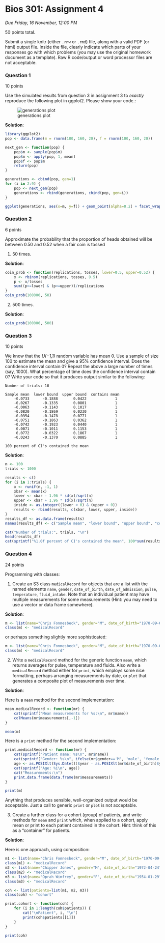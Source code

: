 # Bios 301: Assignment 4 #

*Due Friday, 16 November, 12:00 PM*

50 points total.

Submit a single knitr (either `.rnw` or `.rmd`) file, along with a valid PDF (or html) output file. Inside the file, clearly indicate which parts of your responses go with which problems (you may use the original homework document as a template). Raw R code/output or word processor files are not acceptable. 

### Question 1 ###

10 points

Use the simulated results from question 3 in assignment 3 to *exactly* reproduce the following plot in ggplot2. Please show your code.:

![generations plot](http://d.pr/i/Xh0d+)

**Solution**:

```r
library(ggplot2)
pop <- data.frame(m = rnorm(100, 160, 20), f = rnorm(100, 160, 20))

next_gen <- function(pop) { 
    pop$m <- sample(pop$m) 
    pop$m <- apply(pop, 1, mean) 
    pop$f <- pop$m
    return(pop)
}

generations <- cbind(pop, gen=1)
for (i in 2:9) {
    pop <- next_gen(pop)
    generations <- rbind(generations, cbind(pop, gen=i))
}

ggplot(generations, aes(x=m, y=f)) + geom_point(alpha=0.2) + facet_wrap(~gen)
```

### Question 2 ###

6 points

Approximate the probability that the proportion of heads obtained will be between 0.50 and 0.52 when a fair coin is tossed

1. 50 times.

**Solution**:

```r
coin_prob <- function(replications, tosses, lower=0.5, upper=0.52) {
    x <- rbinom(replications, tosses, 0.5)
    p <- x/tosses
    sum((p>=lower) & (p<=upper))/replications
}
coin_prob(100000, 50)

```

2. 500 times.

**Solution**:

```r
coin_prob(100000, 500)

```

### Question 3 ###

10 points

We know that the *U(−1,1)* random variable has mean 0. Use a sample of size 100 to estimate the mean and give a 95% confidence interval. Does the confidence interval contain 0? Repeat the above a large number of times (say, 1000). What percentage of time does the confidence interval contain 0? Write your code so that it produces output similar to the following:

    Number of trials: 10

    Sample mean  lower bound  upper bound  contains mean
        -0.0733      -0.1888       0.0422             1
        -0.0267      -0.1335       0.0801             1
        -0.0063      -0.1143       0.1017             1
        -0.0820      -0.1869       0.0230             1
        -0.0354      -0.1478       0.0771             1
        -0.0751      -0.1863       0.0362             1
        -0.0742      -0.1923       0.0440             1
         0.0071      -0.1011       0.1153             1
         0.0772      -0.0322       0.1867             1
        -0.0243      -0.1370       0.0885             1

    100 percent of CI's contained the mean
  
**Solution**:

```r
n <- 100
trials <- 1000

results <- c()
for (i in 1:trials) {
    x <- runif(n, -1, 1)
    xbar <- mean(x)
    lower <- xbar - 1.96 * sd(x)/sqrt(n)
    upper <- xbar + 1.96 * sd(x)/sqrt(n)
    inside <- as.integer((lower < 0) & (upper > 0))
    results <- rbind(results, c(xbar, lower, upper, inside))
}
results_df <- as.data.frame(results)
names(results_df) <- c("Sample mean", "lower bound", "upper bound", "contains mean")

cat("Number of trials:", trials, "\n")
head(results_df)
cat(sprintf("%1.0f percent of CI's contained the mean", 100*sum(results_df["contains mean"])/trials))

```

### Question 4 ###

24 points

Programming with classes:

1. Create an S3 class `medicalRecord` for objects that are a list with the named elements `name`, `gender`, `date_of_birth`, `date_of_admission`, `pulse`, `temperature`, `fluid_intake`. Note that an individual patient may have multiple measurements for some measurements (Hint: you may need to use a vector or data frame somewhere).

**Solution**:

```r
m <- list(name="Chris Fonnesbeck", gender="M", date_of_birth="1970-09-03", date_of_admission="2012-11-14", pulse=c(56,54), temperature=c(98.4, 98.7), fluid_intake=c(12.5, 7.6))
class(m) <- "medicalRecord"
```

or perhaps something slightly more sophisticated:

```r
m <- list(name="Chris Fonnesbeck", gender="M", date_of_birth="1970-09-03", date_of_admission="2012-11-14", measurements=data.frame(date=c("2012-11-14","2012-11-15"), pulse=c(56,58), temperature=c(98.4,98.7), fluid_intake=c(0,12.5)))
class(m) <- "medicalRecord"
```

2. Write a `medicalRecord` method for the generic function `mean`, which returns averages for pulse, temperature and fluids. Also write a `medicalRecord` method either for `print`, which employs some nice formatting, perhaps arranging measurements by date, or `plot` that generates a composite plot of measurements over time.

**Solution**:

Here is a `mean` method for the second implementation:

```r
mean.medicalRecord <- function(mr) {
    cat(sprintf("Mean measurements for %s:\n", mr$name))
    colMeans(mr$measurements[,-1])
}

mean(m)
```

Here is a `print` method for the second implementation:

```r
print.medicalRecord <- function(mr) {
    cat(sprintf("Patient name: %s\n", mr$name))
    cat(sprintf("Gender: %s\n", ifelse(mr$gender=='M', 'male', 'female')))
    age <- as.POSIXlt(Sys.Date())$year - as.POSIXlt(mr$date_of_birth)$year
    cat(sprintf("Age: %i\n", age))
    cat("Measurements:\n")
    print.data.frame(data.frame(mr$measurements))
}

print(m)
```

Anything that produces sensible, well-organized output would be acceptable. Just a call to generic `print` or `plot` is not acceptable.

3. Create a further class for a cohort (group) of patients, and write methods for `mean` and `print` which, when applied to a cohort, apply mean or print to each patient contained in the cohort. Hint: think of this as a "container" for patients.

**Solution**:

Here is one approach, using composition:

```r
m1 <- list(name="Chris Fonnesbeck", gender="M", date_of_birth="1970-09-03", date_of_admission="2012-11-14", measurements=list(date="2012-11-15", pulse=56, temperature=98.4, fluid_intake=12.5))
class(m1) <- "medicalRecord"
m2 <- list(name="Chipper Jones", gender="M", date_of_birth="1972-04-24", date_of_admission="2012-11-11", measurements=list(date="2012-11-12", pulse=60, temperature=98.1, fluid_intake=2.5))
class(m2) <- "medicalRecord"
m3 <- list(name="Oprah Winfrey", gender="F", date_of_birth="1954-01-29", date_of_admission="2012-10-4", measurements=list(date="2012-11-15", pulse=63, temperature=98.7, fluid_intake=0))
class(m3) <- "medicalRecord"

coh <- list(patients=list(m1, m2, m3))
class(coh) <- "cohort"

print.cohort <- function(coh) {
    for (i in 1:length(coh$patients)) {
        cat("\nPatient", i, "\n")
        print(coh$patients[[i]])
    }
}

print(coh)
```